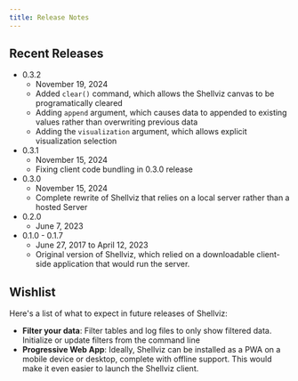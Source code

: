 ```yaml
---
title: Release Notes
---
```


## Recent Releases
- 0.3.2
    - November 19, 2024
    - Added `clear()` command, which allows the Shellviz canvas to be programatically cleared
    - Adding `append` argument, which causes data to appended to existing values rather than overwriting previous data
    - Adding the `visualization` argument, which allows explicit visualization selection
- 0.3.1
    - November 15, 2024
    - Fixing client code bundling in 0.3.0 release
- 0.3.0
    - November 15, 2024
    - Complete rewrite of Shellviz that relies on a local server rather than a hosted Server
- 0.2.0
    - June 7, 2023
- 0.1.0 - 0.1.7
    - June 27, 2017 to April 12, 2023
    - Original version of Shellviz, which relied on a downloadable client-side application that would run the server.


## Wishlist
Here's a list of what to expect in future releases of Shellviz:
- **Filter your data**: Filter tables and log files to only show filtered data. Initialize or update filters from the command line
- **Progressive Web App**: Ideally, Shellviz can be installed as a PWA on a mobile device or desktop, complete with offline support. This would make it even easier to launch the Shellviz client.